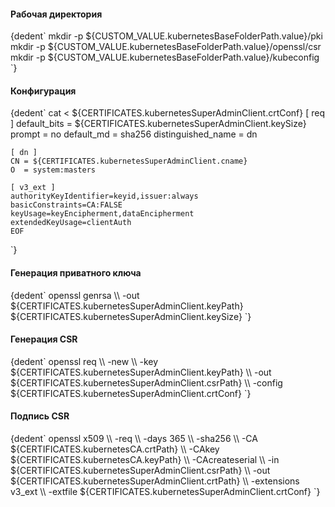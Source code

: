 

<h4>Рабочая директория</h4>
<CodeBlock language="bash">
    {dedent`
      mkdir -p ${CUSTOM_VALUE.kubernetesBaseFolderPath.value}/pki
      mkdir -p ${CUSTOM_VALUE.kubernetesBaseFolderPath.value}/openssl/csr
      mkdir -p ${CUSTOM_VALUE.kubernetesBaseFolderPath.value}/kubeconfig
    `}
</CodeBlock>

<h4>Конфигурация</h4>
<CodeBlock language="bash">
  {dedent`
    cat <<EOF > ${CERTIFICATES.kubernetesSuperAdminClient.crtConf}
    [ req ]
    default_bits        = ${CERTIFICATES.kubernetesSuperAdminClient.keySize}
    prompt              = no
    default_md          = sha256
    distinguished_name  = dn

    [ dn ]
    CN = ${CERTIFICATES.kubernetesSuperAdminClient.cname}
    O  = system:masters

    [ v3_ext ]
    authorityKeyIdentifier=keyid,issuer:always
    basicConstraints=CA:FALSE
    keyUsage=keyEncipherment,dataEncipherment
    extendedKeyUsage=clientAuth
    EOF
  `}
</CodeBlock>

<h4>Генерация приватного ключа</h4>
<CodeBlock language="bash">
  {dedent`
    openssl genrsa \\
      -out ${CERTIFICATES.kubernetesSuperAdminClient.keyPath} ${CERTIFICATES.kubernetesSuperAdminClient.keySize}
  `}
</CodeBlock>

<h4>Генерация CSR</h4>
<CodeBlock language="bash">
  {dedent`
    openssl req \\
      -new \\
      -key    ${CERTIFICATES.kubernetesSuperAdminClient.keyPath} \\
      -out    ${CERTIFICATES.kubernetesSuperAdminClient.csrPath} \\
      -config ${CERTIFICATES.kubernetesSuperAdminClient.crtConf}
  `}
</CodeBlock>

<h4>Подпись CSR</h4>
<CodeBlock language="bash">
  {dedent`
    openssl x509 \\
      -req \\
      -days 365 \\
      -sha256 \\
      -CA ${CERTIFICATES.kubernetesCA.crtPath} \\
      -CAkey ${CERTIFICATES.kubernetesCA.keyPath} \\
      -CAcreateserial \\
      -in ${CERTIFICATES.kubernetesSuperAdminClient.csrPath} \\
      -out ${CERTIFICATES.kubernetesSuperAdminClient.crtPath} \\
      -extensions v3_ext \\
      -extfile ${CERTIFICATES.kubernetesSuperAdminClient.crtConf}
  `}
</CodeBlock>
